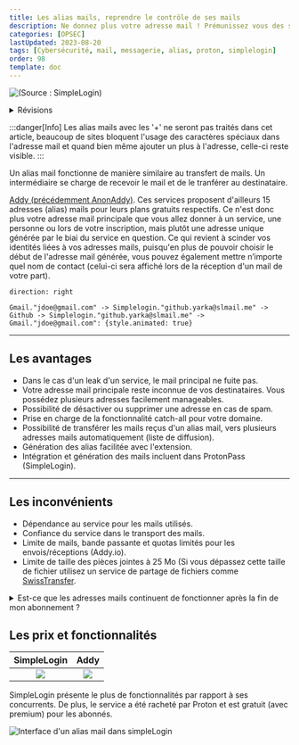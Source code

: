 ```yaml
---
title: Les alias mails, reprendre le contrôle de ses mails
description: Ne donnez plus votre adresse mail ! Prémunissez vous des spams et fuites d'adresses mail et envoyez des mails sans compromettre votre identité.
categories: [OPSEC]
lastUpdated: 2023-08-20
tags: [Cybersécurité, mail, messagerie, alias, proton, simplelogin]
order: 98
template: doc
---
```


![(Source : SimpleLogin)](../../../../assets/opsec/alias_mail/eamailaliases.webp)

<details>
<summary>Révisions</summary>
Date | Changes
--- | ---
15/06/2023 | Révisions
21/08/2023 | Révisions 
20/08/2023 | Initial push
</details>

:::danger[Info]
Les alias mails avec les '+' ne seront pas traités dans cet article, beaucoup de sites bloquent l'usage des caractères spéciaux dans l'adresse mail et quand bien même ajouter un plus à l'adresse, celle-ci reste visible.
::: 

 Un alias mail fonctionne de manière similaire au transfert de mails. Un intermédiaire se charge de recevoir le mail et de le tranférer au destinataire.  

<a href="https//addy.io" target="_blank">Addy (précédemment AnonAddy)</a>. Ces services proposent d'ailleurs 15 adresses (alias) mails pour leurs plans gratuits respectifs. Ce n'est donc plus votre adresse mail principale que vous allez donner à un service, une personne ou lors de votre inscription, mais plutôt une adresse unique générée par le biai du service en question. Ce qui revient à scinder vos identités liées à vos adresses mails, puisqu'en plus de pouvoir choisir le début de l'adresse mail générée, vous pouvez également mettre n’importe quel nom de contact (celui-ci sera affiché lors de la réception d'un mail de votre part).  

```d2 sketch pad=50 title="Logical diagram of how an email alias works" --dark-theme 200 input.d2
direction: right

Gmail."jdoe@gmail.com" -> Simplelogin."github.yarka@slmail.me" -> Github -> Simplelogin."github.yarka@slmail.me" -> Gmail."jdoe@gmail.com": {style.animated: true}
```

---

##  Les avantages

- Dans le cas d'un leak d'un service, le mail principal ne fuite pas.
- Votre adresse mail principale reste inconnue de vos destinataires. Vous possédez plusieurs adresses facilement manageables.  
- Possibilité de désactiver ou supprimer une adresse en cas de spam.  
- Prise en charge de la fonctionnalité catch-all pour votre domaine.  
- Possibilité de transférer les mails reçus d'un alias mail, vers plusieurs adresses mails automatiquement (liste de diffusion).  
- Génération des alias facilitée avec l'extension.  
- Intégration et génération des mails incluent dans ProtonPass (SimpleLogin).

---

##  Les inconvénients 

- Dépendance au service pour les mails utilisés.  
- Confiance du service dans le transport des mails.  
- Limite de mails, bande passante et quotas limités pour les envois/réceptions (Addy.io).  
- Limite de taille des pièces jointes à 25 Mo (Si vous dépassez cette taille de fichier utilisez un service de partage de fichiers comme <a href="https://www.swisstransfer.com" target="_blank">SwissTransfer</a>.

<details>
<summary>Est-ce que les adresses mails continuent de fonctionner après la fin de mon abonnement ?</summary>

SimpleLogin continue à vous proposer ses services même après la fin de votre abonnement :  

>When your subscription ends, all aliases you created continue working normally, both on receiving and sending emails. Concretely:
>- All aliases/domains/directories/mailboxes you have created are kept and continue working normally.
>- You cannot create new aliases if you exceed the free plan limit, i.e. have more than 10 aliases.
>- As features like catch-all or directory allow you to create aliases on-the-fly, those aliases cannot be automatically created if you have more than >10 aliases.
>- You cannot add new domain, directory or mailbox.  
>
>For example, if you have 100 aliases by the time your subscription ends, these 100 aliases will continue receiving and sending emails normally. You >cannot however create new aliases.

</details>

##  Les prix et fonctionnalités 

SimpleLogin | Addy
:---: | :---:
![](../../../../assets/opsec/alias_mail/simplelogin.webp) | ![](../../../../assets/opsec/alias_mail/addy.png)

SimpleLogin présente le plus de fonctionnalités par rapport à ses concurrents. De plus, le service a été racheté par Proton et est gratuit (avec premium) pour les abonnés.

![Interface d'un alias mail dans simpleLogin](../../../../assets/opsec/alias_mail/sl_interface.webp)